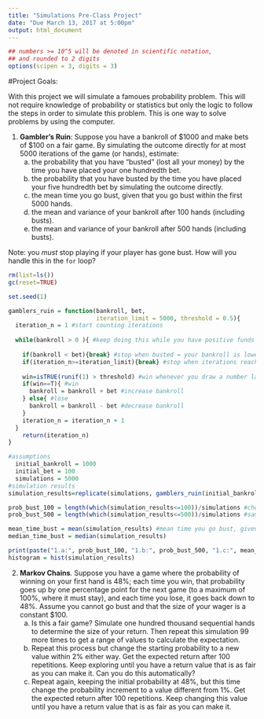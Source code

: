 ```yaml
---
title: "Simulations Pre-Class Project"
date: "Due March 13, 2017 at 5:00pm"
output: html_document
---
```


<style type="text/css">
.table {

    width: 80%;
    margin-left:10%; 
    margin-right:10%;
}
</style>
```r
## numbers >= 10^5 will be denoted in scientific notation,
## and rounded to 2 digits
options(scipen = 3, digits = 3)
```

#Project Goals:


With this project we will simulate a famoues probability problem. This will not require knowledge of probability or statistics but only the logic to follow the steps in order to simulate this problem. This is one way to solve problems by using the computer. 

 1. **Gambler's Ruin**: Suppose you have a bankroll of $1000 and make bets of $100 on a fair game. By simulating the outcome directly for at most 5000 iterations of the game (or hands), estimate:
    a. the probability that you have "busted" (lost all your money) by the time you have placed your one hundredth bet.
    b. the probability that you have busted by the time you have placed your five hundredth bet by simulating the outcome directly. 
    c. the mean time you go bust, given that you go bust within the first 5000 hands.
    d. the mean and variance of your bankroll after 100 hands (including busts).
    e. the mean and variance of your bankroll after 500 hands (including busts).

Note: you *must* stop playing if your player has gone bust. How will you handle this in the `for` loop?

```r
rm(list=ls())
gc(reset=TRUE)

set.seed(1)

gamblers_ruin = function(bankroll, bet, 
                         iteration_limit = 5000, threshold = 0.5){
  iteration_n = 1 #start counting iterations
  
  while(bankroll > 0 ){ #keep doing this while you have positive funds
    
    if(bankroll < bet){break} #stop when busted = your bankroll is lower than your bet
    if(iteration_n>=iteration_limit){break} #stop when iterations reach iteration_limit (5000 default hands)
    
    win=isTRUE(runif(1) > threshold) #win whenever you draw a number larger than threshold (.5 for fair game)
    if(win==T){ #win
      bankroll = bankroll + bet #increase bankroll
    } else{ #lose
      bankroll = bankroll - bet #decrease bankroll
    }
    iteration_n = iteration_n + 1
  }
    return(iteration_n)
}

#assumptions
  initial_bankroll = 1000
  initial_bet = 100
  simulations = 5000
#simulation results
simulation_results=replicate(simulations, gamblers_ruin(initial_bankroll, initial_bet))

prob_bust_100 = length(which(simulation_results<=100))/simulations #check in how many instances we reach 100 or less games before going bust, divide by total number of games
prob_bust_500 = length(which(simulation_results<=500))/simulations #same, but 500 games

mean_time_bust = mean(simulation_results) #mean time you go bust, given that you go bust within the first 5000 hands
median_time_bust = median(simulation_results)

print(paste("1.a:", prob_bust_100, "1.b:", prob_bust_500, "1.c:", mean_time_bust))
histogram = hist(simulation_results)

```

2. **Markov Chains**. Suppose you have a game where the probability of winning on your first hand is 48%; each time you win, that probability goes up by one percentage point for the next game (to a maximum of 100%, where it must stay), and each time you lose, it goes back down to 48%. Assume you cannot go bust and that the size of your wager is a constant $100.
    a. Is this a fair game? Simulate one hundred thousand sequential hands to determine the size of your return. Then repeat this simulation 99 more times to get a range of values to calculate the expectation.
    b. Repeat this process but change the starting probability to a new value within 2% either way. Get the expected return after 100 repetitions. Keep exploring until you have a return value that is as fair as you can make it. Can you do this automatically?
    c. Repeat again, keeping the initial probability at 48%, but this time change the probability increment to a value different from 1%. Get the expected return after 100 repetitions. Keep changing this value until you have a return value that is as fair as you can make it. 
